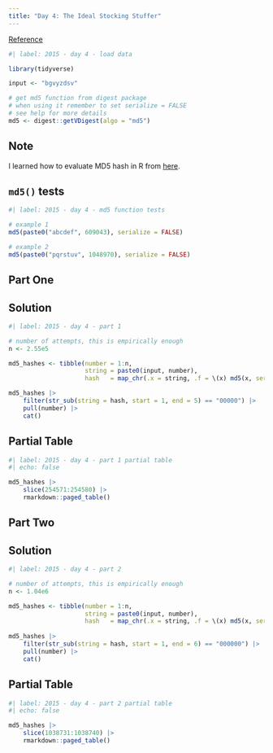 ```yaml
---
title: "Day 4: The Ideal Stocking Stuffer"
---
```


[Reference](https://adventofcode.com/2015/day/4)

```r
#| label: 2015 - day 4 - load data

library(tidyverse)

input <- "bgvyzdsv"

# get md5 function from digest package
# when using it remember to set serialize = FALSE
# see help for more details
md5 <- digest::getVDigest(algo = "md5")
```

::: {.panel-tabset}

## Note

::: {.callout-note}
I learned how to evaluate MD5 hash in R from
[here](https://emilhvitfeldt.github.io/rstats-adventofcode/2015.html?panelset=day-4).
:::

## `md5()` tests

```r
#| label: 2015 - day 4 - md5 function tests

# example 1
md5(paste0("abcdef", 609043), serialize = FALSE)

# example 2
md5(paste0("pqrstuv", 1048970), serialize = FALSE)
```

:::

## Part One

::: {.panel-tabset}

## Solution

```r
#| label: 2015 - day 4 - part 1

# number of attempts, this is empirically enough
n <- 2.55e5

md5_hashes <- tibble(number = 1:n,
                     string = paste0(input, number),
                     hash   = map_chr(.x = string, .f = \(x) md5(x, serialize = FALSE)))

md5_hashes |> 
    filter(str_sub(string = hash, start = 1, end = 5) == "00000") |> 
    pull(number) |> 
    cat()
```

## Partial Table

```r
#| label: 2015 - day 4 - part 1 partial table
#| echo: false

md5_hashes |> 
    slice(254571:254580) |> 
    rmarkdown::paged_table()
```

:::

## Part Two

::: {.panel-tabset}

## Solution

```r
#| label: 2015 - day 4 - part 2

# number of attempts, this is empirically enough
n <- 1.04e6

md5_hashes <- tibble(number = 1:n,
                     string = paste0(input, number),
                     hash   = map_chr(.x = string, .f = \(x) md5(x, serialize = FALSE))) 
    
md5_hashes |> 
    filter(str_sub(string = hash, start = 1, end = 6) == "000000") |> 
    pull(number) |> 
    cat()
```

## Partial Table

```r
#| label: 2015 - day 4 - part 2 partial table
#| echo: false

md5_hashes |> 
    slice(1038731:1038740) |> 
    rmarkdown::paged_table()
```

:::
